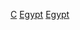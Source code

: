 {{Commons category|Egypt by century}}

[[Category:埃及各時期歷史|C]]
[[Category:各世纪非洲|Egypt]]
[[Category:各世紀各國|Egypt]]